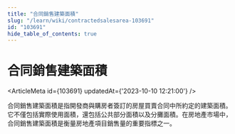 ```yaml
---
title: "合同銷售建築面積"
slug: "/learn/wiki/contractedsalesarea-103691"
id: "103691"
hide_table_of_contents: true
---
```



# 合同銷售建築面積

<ArticleMeta id={103691} updatedAt={'2023-10-10 12:21:00'} />
<div className='border-solid border-b border-t-0 my-4 border-[var(--ifm-color-gray-300)]' />

合同銷售建築面積是指開發商與購房者簽訂的房屋買賣合同中所約定的建築面積。它不僅包括實際使用面積，還包括公共部分面積以及分攤面積。在房地產市場中，合同銷售建築面積是衡量房地產項目銷售量的重要指標之一。
